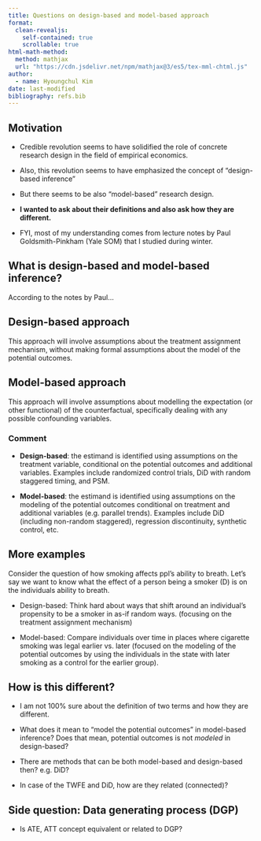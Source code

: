 ```yaml
---
title: Questions on design-based and model-based approach
format: 
  clean-revealjs:
    self-contained: true
    scrollable: true
html-math-method:
  method: mathjax
  url: "https://cdn.jsdelivr.net/npm/mathjax@3/es5/tex-mml-chtml.js"
author:
  - name: Hyoungchul Kim
date: last-modified
bibliography: refs.bib
---
```


## Motivation

- Credible revolution seems to have solidified the role of concrete research design in the field of empirical economics.

- Also, this revolution seems to have emphasized the concept of "design-based inference"

- But there seems to be also "model-based" research design.

- **I wanted to ask about their definitions and also ask how they are different.**

- FYI, most of my understanding comes from lecture notes by Paul Goldsmith-Pinkham (Yale SOM) that I studied during winter.

## What is design-based and model-based inference?

According to the notes by Paul...

::: {.callout-note appearance="default"}

## Design-based approach

This approach will involve assumptions about the treatment assignment mechanism, without making formal assumptions about the model of the potential outcomes.

:::

::: {.callout-note appearance="default"}

## Model-based approach

This approach will involve assumptions about modelling the expectation (or other functional) of the counterfactual, specifically dealing with any possible confounding variables. 

:::

### Comment

- **Design-based**: the estimand is identified using assumptions on the treatment variable, conditional on the potential outcomes and additional variables. Examples include randomized control trials, DiD with random staggered timing, and PSM.

- **Model-based**: the estimand is identified using assumptions on the modeling of the potential outcomes conditional on treatment and additional variables (e.g. parallel trends). Examples include DiD (including non-random staggered), regression discontinuity, synthetic control, etc.

## More examples

Consider the question of how smoking affects ppl's ability to breath. Let's say we want to know what the effect of a person being a smoker (D) is on the individuals ability to breath.

- Design-based: Think hard about ways that shift around an individual's propensity to be a smoker in as-if random ways. (focusing on the treatment assignment mechanism)

- Model-based: Compare individuals over time in places where cigarette smoking was legal earlier vs. later (focused on the modeling of the potential outcomes by using the individuals in the state with later smoking as a control for the earlier group).

## How is this different?

- I am not 100% sure about the definition of two terms and how they are different.

- What does it mean to "model the potential outcomes" in model-based inference? Does that mean, potential outcomes is not *modeled* in design-based?

- There are methods that can be both model-based and design-based then? e.g. DiD?

- In case of the TWFE and DiD, how are they related (connected)?

## Side question: Data generating process (DGP)

- Is ATE, ATT concept equivalent or related to DGP?

